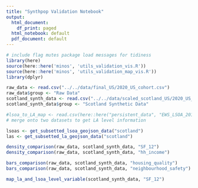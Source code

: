 ```yaml
---
title: "Synthpop Validation Notebook"
output:
  html_document:
    df_print: paged
  html_notebook: default
  pdf_document: default
---
```


```r
# include flag mutes package load messages for tidiness
library(here)
source(here::here('minos', 'utils_validation_vis.R'))
source(here::here('minos', 'utils_validation_map_vis.R'))
library(dplyr)
```

```r
raw_data <- read.csv("../../data/final_US/2020_US_cohort.csv")
raw_data$group <- "Raw Data"
scotland_synth_data <- read.csv("../../data/scaled_scotland_US/2020_US_cohort.csv")
scotland_synth_data$group <- "Scotland Synthetic Data"

#lsoa_to_LA_map <- read.csv(here::here("persistent_data", "EWS_LSOA_2011_LA_2022.csv"))
# merge onto two datasets to get LA level information
```

```r
lsoas <- get_subsetted_lsoa_geojson_data("scotland")
las <- get_subsetted_la_geojson_data("scotland")
```

```r
density_comparison(raw_data, scotland_synth_data, "SF_12")
density_comparison(raw_data, scotland_synth_data, "hh_income")
```

```r
bars_comparison(raw_data, scotland_synth_data, "housing_quality")
bars_comparison(raw_data, scotland_synth_data, "neighbourhood_safety")
```



```r
map_la_and_lsoa_level_variable(scotland_synth_data, "SF_12")
```
